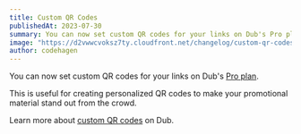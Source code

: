 ```yaml
---
title: Custom QR Codes
publishedAt: 2023-07-30
summary: You can now set custom QR codes for your links on Dub's Pro plan.
image: "https://d2vwwcvoksz7ty.cloudfront.net/changelog/custom-qr-codes.png"
author: codehagen
---
```


You can now set custom QR codes for your links on Dub's [Pro plan](/help/article/pro-plan).

This is useful for creating personalized QR codes to make your promotional material stand out from the crowd.

Learn more about [custom QR codes](/help/article/custom-qr-codes) on Dub.
